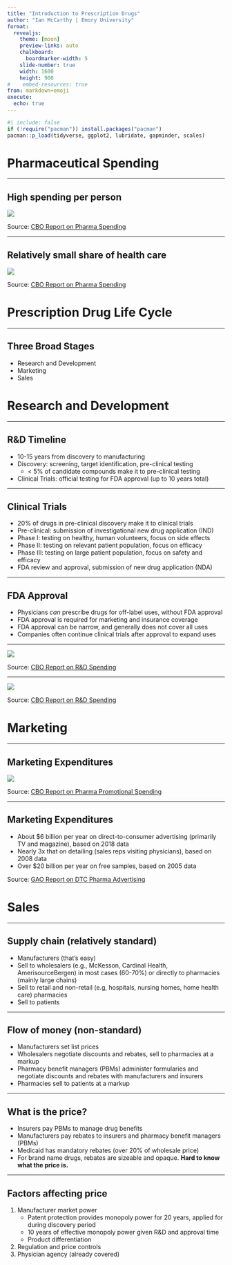 ```yaml
---
title: "Introduction to Prescription Drugs"
author: "Ian McCarthy | Emory University"
format: 
  revealjs:
    theme: [moon]
    preview-links: auto
    chalkboard:
      boardmarker-width: 5
    slide-number: true
    width: 1600
    height: 900    
#    embed-resources: true
from: markdown+emoji
execute: 
  echo: true
---
```


```r
#| include: false
if (!require("pacman")) install.packages("pacman")
pacman::p_load(tidyverse, ggplot2, lubridate, gapminder, scales)
```

# Pharmaceutical Spending

---

## High spending per person

::: {layout="[[-1], [1], [-1]]"}
![](../figures/57050-plot_1.png){fig-align="center"}
:::

::: {.aside}
Source: [CBO Report on Pharma Spending](https://www.cbo.gov/publication/57772)
:::

---

## Relatively small share of health care

::: {layout="[[-1], [1], [-1]]"}
![](../figures/57050-plot.png){fig-align="center"}
:::

::: {.aside}
Source: [CBO Report on Pharma Spending](https://www.cbo.gov/publication/57772)
:::


# Prescription Drug Life Cycle

---

## Three Broad Stages

- Research and Development
- Marketing
- Sales


# Research and Development

---

## R&D Timeline

- 10-15 years from discovery to manufacturing
- Discovery: screening, target identification, pre-clinical testing
  - < 5% of candidate compounds make it to pre-clinical testing
- Clinical Trials: official testing for FDA approval (up to 10 years total)

---

## Clinical Trials

- 20% of drugs in pre-clinical discovery make it to clinical trials
- Pre-clinical: submission of investigational new drug application (IND)
- Phase I: testing on healthy, human volunteers, focus on side effects
- Phase II: testing on relevant patient population, focus on efficacy
- Phase III: testing on large patient population, focus on safety and efficacy
- FDA review and approval, submission of new drug application (NDA)

---

## FDA Approval

- Physicians *can* prescribe drugs for off-label uses, without FDA approval
- FDA approval is required for marketing and insurance coverage
- FDA approval can be narrow, and generally does not cover all uses
- Companies often continue clinical trials after approval to expand uses

---

::: {layout="[[-1], [1], [-1]]"}
![](../figures/57025-fig4_spending-drug-approvals.png){fig-align="center"}
:::

::: {.aside}
Source: [CBO Report on R&D Spending](https://www.cbo.gov/publication/57126)
:::

---

::: {layout="[[-1], [1], [-1]]"}
![](../figures/57025-fig3_new-drug-approvals.png){fig-align="center"}
:::

::: {.aside}
Source: [CBO Report on R&D Spending](https://www.cbo.gov/publication/57126)
:::


# Marketing

---

## Marketing Expenditures

::: {layout="[[-1], [1], [-1]]"}
![](../figures/cbo-promotional-spending.png){fig-align="center"}
:::

::: {.aside}
Source: [CBO Report on Pharma Promotional Spending](https://www.cbo.gov/sites/default/files/111th-congress-2009-2010/reports/12-02-drugpromo_brief.pdf)
:::


---

## Marketing Expenditures

- About \$6 billion per year on direct-to-consumer advertising (primarily TV and magazine), based on 2018 data
- Nearly 3x that on detailing (sales reps visiting physicians), based on 2008 data
- Over \$20 billion per year on free samples, based on 2005 data


::: {.aside}
Source: [GAO Report on DTC Pharma Advertising](https://www.gao.gov/assets/gao-21-380.pdf)
:::

# Sales

---

## Supply chain (relatively standard)

- Manufacturers (that's easy)
- Sell to wholesalers (e.g., McKesson, Cardinal Health, AmerisourceBergen) in most cases (60-70%) or directly to pharmacies (mainly large chains)
- Sell to retail and non-retail (e.g, hospitals, nursing homes, home health care) pharmacies
- Sell to patients

---

## Flow of money (non-standard)

- Manufacturers set list prices
- Wholesalers negotiate discounts and rebates, sell to pharmacies at a markup
- Pharmacy benefit managers (PBMs) administer formularies and negotiate discounts and rebates with manufacturers and insurers
- Pharmacies sell to patients at a markup

---

## What is the price?

- Insurers pay PBMs to manage drug benefits
- Manufacturers pay rebates to insurers and pharmacy benefit managers (PBMs)
- Medicaid has mandatory rebates (over 20% of wholesale price)
- For brand name drugs, rebates are sizeable and opaque. **Hard to know what the price is.**

---

## Factors affecting price

1. Manufacturer market power
   - Patent protection provides monopoly power for 20 years, applied for during discovery period
   - 10 years of effective monopoly power given R&D and approval time
   - Product differentiation
2. Regulation and price controls
3. Physician agency (already covered)